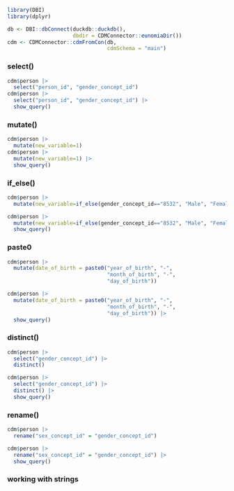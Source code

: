 ```r
library(DBI)
library(dplyr)
```

```r
db <- DBI::dbConnect(duckdb::duckdb(), 
                     dbdir = CDMConnector::eunomiaDir())
cdm <- CDMConnector::cdmFromCon(db, 
                                cdmSchema = "main")
```

### select()

```r
cdm$person |>
  select("person_id", "gender_concept_id") 
cdm$person |>
  select("person_id", "gender_concept_id") |> 
  show_query()
```

### mutate()

```r
cdm$person |>
  mutate(new_variable=1) 
cdm$person |>
  mutate(new_variable=1) |>
  show_query()
```

### if_else()

```r
cdm$person |>
  mutate(new_variable=if_else(gender_concept_id=="8532", "Male", "Female")) 

cdm$person |>
  mutate(new_variable=if_else(gender_concept_id=="8532", "Male", "Female")) |>
  show_query()
```

### paste0

```r
cdm$person |>
  mutate(date_of_birth = paste0("year_of_birth", "-",
                                "month_of_birth", "-",
                                "day_of_birth"))

cdm$person |>
  mutate(date_of_birth = paste0("year_of_birth", "-",
                                "month_of_birth", "-",
                                "day_of_birth")) |>
  show_query()
```

### distinct()

```r
cdm$person |>
  select("gender_concept_id") |>
  distinct() 

cdm$person |>
  select("gender_concept_id") |>
  distinct() |>
  show_query()
```

### rename()

```r
cdm$person |>
  rename("sex_concept_id" = "gender_concept_id")

cdm$person |>
  rename("sex_concept_id" = "gender_concept_id") |>
  show_query()
```

### working with strings

